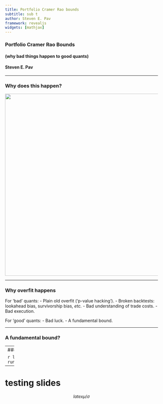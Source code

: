 ```yaml
---
title: Portfolio Cramer Rao bounds
subtitle: sub t
author: Steven E. Pav
framework: revealjs
widgets: [mathjax]
---
```


### Portfolio Cramer Rao Bounds
#### (why bad things happen to good quants)

#### Steven E. Pav

---

### Why does this happen? 

<img src="http://www.imgur.com/5oOkkSR.jpg" width="600">

---

### Why overfit happens

For 'bad' quants:
- Plain old overfit ('p-value hacking').
- Broken backtests: lookahead bias, survivorship bias, _etc._
- Bad understanding of trade costs. 
- Bad execution.

For 'good' quants:
- Bad luck.
- A fundamental bound.

---

### A fundamental bound?


---
### Learn More

```r
library(shiny)
runGitHub('rfin2015','shabbychef',subdir='StevenPav/app')
```

--- 
# testing slides
$$latex
\mu / \sigma
$$

